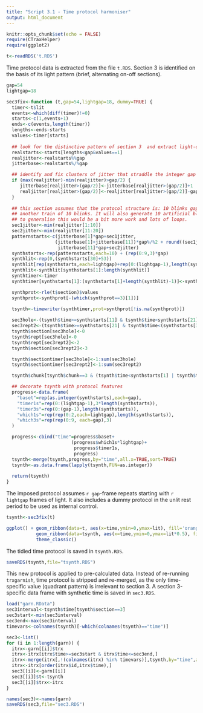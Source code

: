```yaml
---
title: "Script 3.1 - Time protocol harmoniser"
output: html_document
---
```


```r
knitr::opts_chunk$set(echo = FALSE)
require(CTraxHelper)
require(ggplot2)
```

```r
t<-readRDS('t.RDS')
```

Time protocol data is extracted from the file `t.RDS`. Section 3 is identified on the basis of its light pattern (brief, alternating on-off sections).

```r
gap=54
lightgap=18

sec3fix<-function (t,gap=54,lightgap=18, dummy=TRUE) {
  timer<-t$lit
  events<-which(diff(timer)!=0)
  starts<-c(1,events+1)
  ends<-c(events,length(timer))
  lengths<-ends-starts
  values<-timer[starts]
  
  ## look for the distinctive pattern of section 3  and extract light-on frames
  realstarts<-starts[lengths<gap&values==1]
  realjitter<-realstarts%%gap
  jitterbase<-realstarts%/%gap

  ## identify and fix clusters of jitter that straddle the integer gap
  if (max(realjitter)-min(realjitter)>gap/2) {
     jitterbase[realjitter>(gap/2)]<-jitterbase[realjitter>(gap/2)]+1
     realjitter[realjitter>(gap/2)]<-realjitter[realjitter>(gap/2)]-gap 
  }
  
  ## this section assumes that the protocol structure is: 10 blinks gap frames apart, then a break, then
  ## another train of 10 blinks. It will also generate 10 artificial blinks in the break section.
  ## to generalise this would be a bit more work and lots of loops.
  sec1jitter<-min(realjitter[1:10])
  sec2jitter<-min(realjitter[11:20])
  patternstarts<-c(jitterbase[1]*gap+sec1jitter,
                  (jitterbase[1]+jitterbase[11])*gap%/%2 + round((sec1jitter+sec2jitter)/2),
                   jitterbase[11]*gap+sec2jitter)
  synthstarts<-rep(patternstarts,each=10) + (rep(0:9,3)*gap)
  synthlit<-rep(0,(synthstarts[30]+53))
  synthlit[rep(synthstarts,each=lightgap)+rep(0:(lightgap-1),length(synthstarts))]<-1
  synthlit<-synthlit[synthstarts[1]:length(synthlit)]
  synthtimer<-timer
  synthtimer[synthstarts[1]:(synthstarts[1]+length(synthlit)-1)]<-synthlit

  synthprot<-rle(t$section)$values
  synthprot<-synthprot[-(which(synthprot==3)[1])]
  
  tsynth<-timewriter(synthtimer,prot=synthprot[!is.na(synthprot)])

  sec3hole<-(tsynth$time>=synthstarts[11] & tsynth$time<synthstarts[21])
  sec3rept2<-(tsynth$time>=synthstarts[21] & tsynth$time<(synthstarts[30]+gap))
  tsynth$section[sec3hole]<-0
  tsynth$rept[sec3hole]<-0
  tsynth$rept[sec3rept2]<-2
  tsynth$section[sec3rept2]<-3

  tsynth$sectiontimer[sec3hole]<-1:sum(sec3hole)
  tsynth$sectiontimer[sec3rept2]<-1:sum(sec3rept2)

  tsynth$chunk[tsynth$chunk==3 & (tsynth$time<synthstarts[1] | tsynth$time>=(synthstarts[30]+gap))]<-0

  ## decorate tsynth with protocol features
  progress<-data.frame(
    "baset"=rep(as.integer(synthstarts),each=gap),
    "timer1s"=rep(0:(lightgap-1),3*length(synthstarts)),
    "timer3s"=rep(0:(gap-1),length(synthstarts)),
    "which1s"=rep(rep(0:2,each=lightgap),length(synthstarts)),
    "which3s"=rep(rep(0:9, each=gap),3)
  )

  progress<-cbind("time"=progress$baset+
                        (progress$which1s*lightgap)+
                         progress$timer1s,
                         progress)
  tsynth<-merge(tsynth,progress,by="time",all.x=TRUE,sort=TRUE)
  tsynth<-as.data.frame(lapply(tsynth,FUN=as.integer))
  
  return(tsynth)
}

```

The imposed protocol assumes `r gap`-frame repeats starting with `r lightgap` frames of light. It also includes a dummy protocol in the unlit rest period to be used as internal control. 

```r
tsynth<-sec3fix(t)

ggplot() + geom_ribbon(data=t, aes(x=time,ymin=0,ymax=lit), fill='orange', colour=NA) +
           geom_ribbon(data=tsynth, aes(x=time,ymin=0,ymax=lit*0.5), fill='cyan', alpha=0.4, colour=NA) +
           theme_classic()            
```

The tidied time protocol is saved in `tsynth.RDS`.

```r
saveRDS(tsynth,file="tsynth.RDS")
```

This new protocol is applied to pre-calculated data. Instead of re-running `trxgarnish`, time protocol is stripped and re-merged, as the only time-specific value (quadrant pattern) is irrelevant to section 3. A section 3-specific data frame with synthetic time is saved in `sec3.RDS`.

```r
load("garn.RData")
sec3interval<-tsynth$time[tsynth$section==3]
sec3start<-min(sec3interval)
sec3end<-max(sec3interval)
timevars<-colnames(tsynth)[-which(colnames(tsynth)=="time")]

sec3<-list()
for (i in 1:length(garn)) {
  itrx<-garn[[i]]$trx
  itrx<-itrx[itrx$time>=sec3start & itrx$time<=sec3end,]
  itrx<-merge(itrx[,!(colnames(itrx) %in% timevars)],tsynth,by="time",all.x=TRUE)
  itrx<-itrx[order(itrx$id,itrx$time),]
  sec3[[i]]<-garn[[i]]
  sec3[[i]]$t<-tsynth
  sec3[[i]]$trx<-itrx
}

names(sec3)<-names(garn)
saveRDS(sec3,file="sec3.RDS")
```
